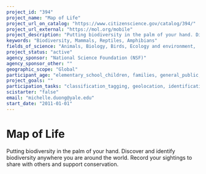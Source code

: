 ```yaml
---
project_id: "394"
project_name: "Map of Life"
project_url_on_catalog: "https://www.citizenscience.gov/catalog/394/"
project_url_external: "https://mol.org/mobile"
project_description: "Putting biodiversity in the palm of your hand. Discover and identify biodiversity anywhere you are around the world. Record your sightings to share with others and support conservation."
keywords: "Biodiversity, Mammals, Reptiles, Amphibians"
fields_of_science: "Animals, Biology, Birds, Ecology and environment,  Education, Geography,  Nature and outdoors, Ocean/water and marine, Pollinators/insects, Science policy"
project_status: "active"
agency_sponsor: "National Science Foundation (NSF)"
agency_sponsor_other: ""
geographic_scope: "Global"
participant_age: "elementary_school_children, families, general_public, middle_school_children, targeted_group, teens"
project_goals: ""
participation_tasks: "classification_tagging, geolocation, identification, learning,  observation"
scistarter: "false"
email: "michelle.duong@yale.edu"
start_date: "2011-01-01"
---
```


# Map of Life

Putting biodiversity in the palm of your hand. Discover and identify biodiversity anywhere you are around the world. Record your sightings to share with others and support conservation.

